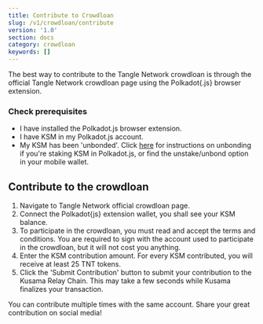 ```yaml
---
title: Contribute to Crowdloan
slug: /v1/crowdloan/contribute
version: '1.0'
section: docs
category: crowdloan
keywords: []
---
```


The best way to contribute to the Tangle Network crowdloan is through the official Tangle Network crowdloan 
page using the Polkadot{.js} browser extension.

### Check prerequisites

- I have installed the Polkadot.js browser extension.
- I have KSM in my Polkadot.js account.
- My KSM has been 'unbonded'. Click [here](https://wiki.polkadot.network/docs/maintain-guides-how-to-unbond) for instructions on unbonding if you're staking KSM in Polkadot.js, or find the unstake/unbond option in your mobile wallet.

## Contribute to the crowdloan 


<!-- TODO: 

// - Add screen shots of crowdloan page once finalized and tested on Rococo
// - Add link to crowdloan page once deployed to production -->

<!-- END -->

1. Navigate to Tangle Network official crowdloan page.
2. Connect the Polkadot{js} extension wallet, you shall see your KSM balance.
3. To participate in the crowdloan, you must read and accept the terms and conditions. You are required to sign with the account used to participate in the crowdloan, but it will not cost you anything.
4. Enter the KSM contribution amount. For every KSM contributed, you will receive at least 25 TNT tokens.
5. Click the 'Submit Contribution' button to submit your contribution to the Kusama Relay Chain. This may take a few seconds while Kusama finalizes your transaction.

You can contribute multiple times with the same account. Share your great contribution on social media! 